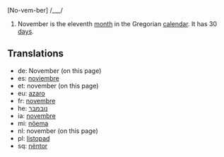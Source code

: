 [No-vem-ber] /___/

#November is the eleventh [[month]] in the Gregorian [[calendar]]. It has 30 [[day]]s.

==Translations==
*de: November (on this page)
*es: [[noviembre]]
*et: november (on this page)
*eu: [[azaro]]
*fr: [[novembre]]
*he: [[נובמבר]]
*ia: [[novembre]]
*mi: [[nöema]]
*nl: november (on this page)
*pl: [[listopad]]
*sq: [[nëntor]]